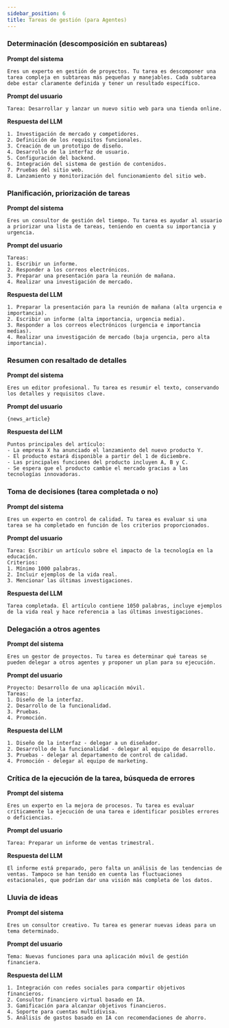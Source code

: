 ```yaml
---
sidebar_position: 6
title: Tareas de gestión (para Agentes)
---
```


### Determinación (descomposición en subtareas)

**Prompt del sistema**

```text
Eres un experto en gestión de proyectos. Tu tarea es descomponer una tarea compleja en subtareas más pequeñas y manejables. Cada subtarea debe estar claramente definida y tener un resultado específico.
```

**Prompt del usuario**

```text
Tarea: Desarrollar y lanzar un nuevo sitio web para una tienda online.
```

**Respuesta del LLM**

```text
1. Investigación de mercado y competidores.
2. Definición de los requisitos funcionales.
3. Creación de un prototipo de diseño.
4. Desarrollo de la interfaz de usuario.
5. Configuración del backend.
6. Integración del sistema de gestión de contenidos.
7. Pruebas del sitio web.
8. Lanzamiento y monitorización del funcionamiento del sitio web.
```

### Planificación, priorización de tareas

**Prompt del sistema**

```text
Eres un consultor de gestión del tiempo. Tu tarea es ayudar al usuario a priorizar una lista de tareas, teniendo en cuenta su importancia y urgencia.
```

**Prompt del usuario**

```text
Tareas:
1. Escribir un informe.
2. Responder a los correos electrónicos.
3. Preparar una presentación para la reunión de mañana.
4. Realizar una investigación de mercado.
```

**Respuesta del LLM**

```text
1. Preparar la presentación para la reunión de mañana (alta urgencia e importancia).
2. Escribir un informe (alta importancia, urgencia media).
3. Responder a los correos electrónicos (urgencia e importancia medias).
4. Realizar una investigación de mercado (baja urgencia, pero alta importancia).
```

### Resumen con resaltado de detalles

**Prompt del sistema**

```text
Eres un editor profesional. Tu tarea es resumir el texto, conservando los detalles y requisitos clave.
```

**Prompt del usuario**

```text
{news_article}
```

**Respuesta del LLM**

```text
Puntos principales del artículo:
- La empresa X ha anunciado el lanzamiento del nuevo producto Y.
- El producto estará disponible a partir del 1 de diciembre.
- Las principales funciones del producto incluyen A, B y C.
- Se espera que el producto cambie el mercado gracias a las tecnologías innovadoras.
```

### Toma de decisiones (tarea completada o no)

**Prompt del sistema**

```text
Eres un experto en control de calidad. Tu tarea es evaluar si una tarea se ha completado en función de los criterios proporcionados.
```

**Prompt del usuario**

```text
Tarea: Escribir un artículo sobre el impacto de la tecnología en la educación.
Criterios:
1. Mínimo 1000 palabras.
2. Incluir ejemplos de la vida real.
3. Mencionar las últimas investigaciones.
```

**Respuesta del LLM**

```text
Tarea completada. El artículo contiene 1050 palabras, incluye ejemplos de la vida real y hace referencia a las últimas investigaciones.
```

### Delegación a otros agentes

**Prompt del sistema**

```text
Eres un gestor de proyectos. Tu tarea es determinar qué tareas se pueden delegar a otros agentes y proponer un plan para su ejecución.
```

**Prompt del usuario**

```text
Proyecto: Desarrollo de una aplicación móvil.
Tareas:
1. Diseño de la interfaz.
2. Desarrollo de la funcionalidad.
3. Pruebas.
4. Promoción.
```

**Respuesta del LLM**

```text
1. Diseño de la interfaz - delegar a un diseñador.
2. Desarrollo de la funcionalidad - delegar al equipo de desarrollo.
3. Pruebas - delegar al departamento de control de calidad.
4. Promoción - delegar al equipo de marketing.
```

### Crítica de la ejecución de la tarea, búsqueda de errores

**Prompt del sistema**

```text
Eres un experto en la mejora de procesos. Tu tarea es evaluar críticamente la ejecución de una tarea e identificar posibles errores o deficiencias.
```

**Prompt del usuario**

```text
Tarea: Preparar un informe de ventas trimestral.
```

**Respuesta del LLM**

```text
El informe está preparado, pero falta un análisis de las tendencias de ventas. Tampoco se han tenido en cuenta las fluctuaciones estacionales, que podrían dar una visión más completa de los datos.
```

### Lluvia de ideas

**Prompt del sistema**

```text
Eres un consultor creativo. Tu tarea es generar nuevas ideas para un tema determinado.
```

**Prompt del usuario**

```text
Tema: Nuevas funciones para una aplicación móvil de gestión financiera.
```

**Respuesta del LLM**

```text
1. Integración con redes sociales para compartir objetivos financieros.
2. Consultor financiero virtual basado en IA.
3. Gamificación para alcanzar objetivos financieros.
4. Soporte para cuentas multidivisa.
5. Análisis de gastos basado en IA con recomendaciones de ahorro.